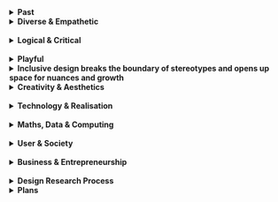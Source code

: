 
<Text title="About">
<details close>
<summary><strong>Past </strong></summary>
 I am Kuangyi Xing (27-year-old), from Nanjing, China. In 2015, I moved to
  Australia where I successfully completed my Bachelor's degree in Information
  Technology from <a href="https://www.anu.edu.au/">The Australian National University</a>. Then I moved to Melbourne
  where I worked for 4 years 
  as a software developer and associate UX/UI designer at a <a href="https://www.rea-group.com/">leading IT
  corporation</a>.
  <br /> <br />
 The Japanese concept of Ikigai suggests that the ideal career path aligns with
  what you love, what the world requires, what you can earn a living from, and
  what you excel at. In search of my Ikigai, I relocated to the Netherlands in
  2021 to pursue a Master's degree in Industrial Design. I selected TU/e primarily due to the vibrant design culture that the Netherlands offers. The program structure, with its emphasis on five areas of expertise, provides a comprehensive skillset that every designer should possess.
<br /> <br />
Before entering TU/e, my understanding of design was quite limited. I had a vague idea of fields I might like, such as sustainability, healthcare, social and play design but lacked a distinct design style, process, or direction of my own.
<br /> <br />
My design experience and area of expertise were also both limited. The company where I worked as a software developer supported me in undertaking a few months of design internship, which formed my foundation of practical design experience. The opportunity was offered due to my expressed interest in transitioning to design over several years. But the experience was predominantly in the commercial and UI/UX sectors. Within the professional environment, I was merely a small component of the extensive design process and had not yet independently experienced a full one. When it came to physical projects, my experience was confined to basic 3D modelling and rendering, and I lacked familiarity with material choices and the construction of real physical models.
<br /> <br />
Despite having a robust background in science, technology, engineering, and mathematics (STEM), I lacked systematic instruction that would enable me to integrate my specialist knowledge into my design process.
<br /> <br />
Nonetheless, my education at Eindhoven University of Technology facilitated the accumulation of varied experience, particularly in the areas of technology & realisation, creativity & aesthetics, and user & society. Prior to my FMP, my social designs were mainly driven by responsible design, emphasising problem-solving. For my FMP,I aimed to adopt a new design methodology, focusing on a discursive point of view. Additionally, since my two primary areas of expertise, US and MDC, were separately developed previously, I sought to merge them in my FMP.

</details>
</Text>

<Text title="Professional Identity">
<details close>
<summary><strong>Diverse & Empathetic </strong></summary>
Growing up in China and living, studying, and working in Australia, Denmark, and the Netherlands from the age of 19 onwards, I bring a
rich intercultural perspective to my work. My varied experiences across
different fields like software engineering and UI design have allowed me to
engage with a diverse array of individuals. As a minority in the society, I
deeply empathise with those who lack resources or whose voices often go unheard,
and I've personally witnessed the profound impact of societal structures and
systems on individual growth. 
 <br /> <br />
These experiences have significantly expanded my
understanding of society and the world, enhancing my sensitivity to the
complexities and nuances in societal issues. In my inclusive design approach, I
strive to genuinely understand the circumstances of users and the societal
environment influencing them (e.g. <a href="/weave">Weave</a>). I prefer to focus on particular
social groups who occupy more vulnerable positions within the society, acknowledging their uniqueness and considering the nuances of
their situations rather than pursuing a one-size-fits-all design.
</details>
  <br />
<details close>
<summary><strong>Logical & Critical</strong></summary>
With a strong background in STEM, my systematic training in AI, big data, and
programming enables me to swiftly understand various types of technology and
integrate them into my designs for more interactive user experiences (e.g.
<a href="/nebula"> Nebula</a>). However, I believe technology is a means, not an end. My extensive
experience with technology has made me more aware that technology cannot wholly
solve human issues, or may only provide an illusion of resolution. Therefore, I
employ technology with a critical mindset, only where it truly adds value. 
 <br /> <br />
My
logical mind enables me to work on intricate problems in a structured way. I
practise an iterative approach on various levels, from the overarching design
process to individual design activity. Adept at identifying problems with
intuition, I substantiate my assumption with qualitative and quantitative data gathered
from ethnography research, as well as theory support. Through thorough
analysis, I excel at distilling clear patterns from complex data, which enables
me to truly understand the problems at a systematic level (e.g. <a href="/weave">Weave</a>). 
 <br /> <br />
My
critical mind prompts me to spot flaws and constantly probe the “why” throughout
the design process. Questions like “Why do I choose this design approach?”, “How can I validate it?” or “Why does
this occur?” often guide my exploration. I am also critical about areas for improvement and
actively seek opportunities for growth. For instance, I undertook projects at
<a href="https://www.designskolenkolding.dk/en"> Design School Kolding</a> for my M2.1 specifically to enhance my creativity and aesthetic
sensibility, and knowledge in play design.
</details>
  <br />
<details close>
<summary><strong>Playful</strong></summary>
Contrasting with my logical thinking, my design style often embodies elements
of playfulness. This playful spirit is deeply rooted in my childhood, filled
with joyful memories of unstructured play, particularly with nature. Despite
societal emphasis on academic performance, I value the implicit lessons gained
from these playful explorations. Looking back, I realise that they have
significantly contributed to my development, reinforcing my belief in the
importance of play. 
 <br /> <br />
This foundation has nurtured my inclination towards playful
expression and interest in play design. It has driven me to delve deeper into
play theory and incorporate them into various fields, including education (<a href="/wind">Ride with Wind</a>),
business (<a href="/seasaw">SeaSaw</a>), and spatial design (<a href="/flow">Flow</a>). 
 <br /> <br />
 My design form
also mirrors the spirit of play through elements of irregularity, embodiment, and conflict. My designs often involve physical interactions and encapsulate
embodiment (e.g. <a href="/seasaw">SeaSaw</a>). Irregular shapes embody rule-breaking playfulness
(e.g. <a href="/weave">Weave</a>). Conflict aligns more with dark humour and dark play (e.g.
combining knife and children play in <a href="/seasaw">SeaSaw</a>), which creates a memorable impact, prompting
reflection by combining unrelated domains with playfulness (e.g. exploring the relation between vulnerability and play with the <a href="/jenga">Jenga</a> project).
</details>

</Text>

<Text title="Vision">
<details close>
<summary><strong> Inclusive design breaks the boundary of stereotypes and opens up space for nuances and growth</strong></summary>
Based on my experiences and reflections, I've come to believe that many social designs remain rooted in self-assumptions about users, such as blind people are incapable of international travels by themselves. This is a pitfall I have encountered in my own design journey. <strong>As designers, we need to embrace vulnerability - to understand, listen, and accept differences and nuances.</strong> Design should either be approached from a first-person perspective, or it should involve deep empathy towards the struggles experienced by others, including their unique sociocultural contexts. Only then we can create designs that genuinely resonate with users.
  <br /> <br />
From personal experience, I know that bias against women, ethnic minorities, the disabled, members of LGBTQI+ community, and many others still commonly occur in our current society. Lack of awareness of other groups’ realities can be the root of such bias and prejudice. <strong>Inclusive design, in my view, should challenge existing rules, shatter the boundary of preconceptions and stereotypes, demonstrate diverse possibilities, and open up space for nuance and growth.</strong> Therefore, my designs fundamentally challenge existing perceptions, whether it's society's understanding of immigrant struggles (<a href="/weave">Weave</a>), the belief that we cannot play outdoors in bad weather (<a href="/wind">Ride with Wind</a>), that kitchen knives are too dangerous for children (<a href="/seasaw">SeaSaw</a>), or that introverted children don't belong in amusement parks (<a href="/flow">Flow</a>). Through my designs, I seek to present various facets of issues, showcase broad possibilities, provide tools for people to foster their growth, and ultimately broaden societal perceptions to create a more inclusive society.
<br /> <br />
I also believe in the power of playful design, which I often integrate with other fields. Much like how stand-up comedy uses humour to critique, such combinations not only challenge our perceptions but also spark critical reflection on reality.
<br /> <br />
This vision of challenging and reshaping societal perceptions through inclusive and playful design guides my professional identity and decision-making. It serves as my long-term perspective and resonates with my background, values and beliefs. As I continue to develop competencies in design, this vision will provide the anchor point that directs my growth and learning.
</details>

</Text>

<Text title="Development">
  <details close>
    <summary>
      <strong>Creativity & Aesthetics</strong>
    </summary>
<strong>Materiality</strong>: I acquired skills in handling a variety of materials such as textiles, metal, acrylic, paper, and clay, while specialising in wood (specifically MDF, pine, and balsa wood) and Polylactic acid (PLA). I became adept in using specific tools required for each material, learning techniques such as forming, processing, and polishing. This involved equipment such as the CNC machine, jigsaw, sewing machine, sanding machine, and embroidery machine, and others. In FMP, a mixture of materials - including wood, PLA, acrylic, foam, metal, and yarn - were carefully selected and merged to optimise the presentation of the final product. 
<br /> <br />
<strong>Ideas generating, refining and selecting</strong>: 
The technique learned from the course <i>Exploratory Sketching</i> was used in visually generating my ideas. Rapid prototyping with materials like foam, paper, or MDF was employed to refine the forms and shapes, aiding in making informed final design decisions. Numerous evaluation methodologies were used to select the best ideas, for instance, a spider web evaluation graph which considers diverse aspects such as user interaction, feasibility, and playfulness. Furthermore, user tests and interviews were also conducted to examine the design's user interaction capabilities, leading to further enhancements.
<br /> <br />
<strong>Storytelling and presenting</strong>: 
My ability to present ideas evolved significantly, with a focus on enhancing visual communication and storytelling. I sought guidance from my peers in communication design at DSKD. They introduced me to the effective utilisation of Adobe Illustrator, Photoshop, and InDesign, equipping me to create visually appealing presentations that tell the design story.
<br /> <br />
<strong>
  Link to professional skills, other expertise areas and design research process
</strong>
<br /> 
Understanding the properties and potential of different materials broadens the scope
of design possibilities, enhancing the overall user experience. The enhancement of
my storytelling and presentation skills, coupled with my idea generation, refinement,
and selection capabilities, has streamlined my design process. It has enabled me
to swiftly transform my design ideas into tangible sketches or prototypes that effectively
tell a coherent story. This efficiency also provides a faster feedback loop with users
or stakeholders, aiding me in determining the subsequent steps in the design process. <br /> <br />
The
fusion of creativity and aesthetics with technology and realisation, such as 3D modelling
and Arduinos, has been my key strategy. For instance, in the development of Weave,
I found that users are more likely to engage with a design product when it achieves
a certain level of interactivity and aesthetic appeal. It is only through a willingness
to interact that societal perspectives can be potentially expanded through the design,
contributing towards a more inclusive society.
<br /> <br />
  <AliceCarousel
  animationDuration="2000"
  infinite
  controlsStrategy="alternate"
  mouseTracking
  items={[
    <img
      src="../../../expertises/CA1.jpeg"
      onDragStart={(e) => {
        e.preventDefault();
      }}
      role="presentation"
    />,
    <img
      src="../../../expertises/CA2.jpeg"
      onDragStart={(e) => {
        e.preventDefault();
      }}
      role="presentation"
    />,
    <img
      src="../../../expertises/CA3.jpg"
      onDragStart={(e) => {
        e.preventDefault();
      }}
      role="presentation"
    />,
        <img
      src="../../../expertises/CA4.jpg"
      onDragStart={(e) => {
        e.preventDefault();
      }}
      role="presentation"
    />,
        <img
      src="../../../expertises/CA5.png"
      onDragStart={(e) => {
        e.preventDefault();
      }}
      role="presentation"
    />,
  ]}
/>
  </details>
 <br /> 
<details close>
  <summary>
    <strong>Technology & Realisation</strong>
  </summary>
  <strong>Electronic Engineering</strong>: Through the<a href="/nebula"> Nebula</a> project, I accumulated
  hands-on experience in designing a sophisticated electronic system, involving integrating
  various components such as compass, GPS, vibration actuators, and arduino
  into a unified navigational system. Additionally, practical skills such as soldering
  and assembling were further developed. The project <a href="/wind">Ride with Wind</a> facilitated
  the enhancement of my technical knowledge, specifically in aerodynamics. Electronics
  (a motor, potentiometer, bluetooth) were combined with the principles of aerodynamics to
  develop a Lego paraglider.
  <br /> <br />
  <strong>Technical Drawing & 3D modelling</strong>: I learned the importance of technical drawings that visually communicate how something functions or is constructed. These not only serve as references for further 3D modelling, but also assist in evaluating their feasibility and facilitating feedback from engineers. I also took advantage of the intensive Rhino and Keyshot workshop at DSKD to develop my 3D modelling and rendering skills. These skills are invaluable for detailing technical aspects of a design, as well as creating rapid physical prototypes with tools such as a 3D printer or laser cutter.
  <br /> <br />
  <strong>
   Link to professional skills and other expertise areas
  </strong> <br />
  Working with technology in a design context has made me realise that when technology does not perform as expected, it is important to seek alternatives, instead of solely troubleshooting the technological issues,. From a lesson learnt from <a href="/wind">Ride with Wind</a>, I understood the value of managing potential risks and thoroughly understanding the pros and cons of a technology before the adoption. It was a valuable lesson on how an overly engineering-centric approach could potentially hinder a design project.
    <br /> <br />
My technology and realisation skills are closely interwoven with my maths data computing background. Leveraging my programming expertise, I possess the proficiency to write code for complex tasks within electronic systems. Meanwhile, my skills in creativity and aesthetics allow me to elevate the product beyond mere engineering, transforming it into an appealing and interactive design project.

  <br /> <br />
  <AliceCarousel
    animationDuration="2000"
    infinite
    controlsStrategy="alternate"
    mouseTracking
    items={[
      <img
        src="../../../expertises/TR1.jpg"
        onDragStart={(e) => {
          e.preventDefault();
        }}
        role="presentation"
      />,
      <img
        src="../../../expertises/TR2.jpg"
        onDragStart={(e) => {
          e.preventDefault();
        }}
        role="presentation"
      />,
      <img
        src="../../../expertises/TR3.png"
        onDragStart={(e) => {
          e.preventDefault();
        }}
        role="presentation"
      />,
      <img
        src="../../../expertises/TR4.png"
        onDragStart={(e) => {
          e.preventDefault();
        }}
        role="presentation"
      />,
      <img
        src="../../../expertises/TR5.jpg"
        onDragStart={(e) => {
          e.preventDefault();
        }}
        role="presentation"
      />,
    ]}
  />
</details>
<br />
<details close>
  <summary>
    <strong>Maths, Data & Computing</strong>
  </summary>
  My foundational knowledge in maths, data, and computing was primarily developed during my undergraduate studies and professional work experience. The subsequent reflection focuses on how I integrated this knowledge with other expertise areas.
    <br /> <br />
  <strong>Integration with User and Society</strong>: Data is often viewed as predominantly digital. My FMP, <a href="/weave">Weave</a>, explored the power of data in a distinct way by transforming data into a tangible and physical manifestation, combined with the realisation skills. Data infused with social meaning enhances the depth and social values of data, and highlighting a societal issue through credible data fosters greater understanding of the social subject matter.
  <br /> <br />
  <strong>Integration with Business and Entrepreneurship</strong>: To assess the viability of our business idea in the course <i>Design Innovation Strategy</i>, I built and deployed a fully functional landing page on a web server, with integrated tracking logic to identify the most popular commercial deal among customers. By establishing this fully operational website, we were able to test our business concept in a real-world scenario.
<br /> <br />
<strong>Integration with Creativity and Aesthetics:
</strong> Communication design skills and computing were integrated in the <a href="/narrative">Narrative Tool</a> project, which creates UX/UI design and deploys a product to production. The design was conceptualised in Figma and  then presented to clients for feedback. Subsequently, an analytics dashboard was built into production using Javascript and CSS, with data visualisation, functional programming principles, careful selection of data formats, and the application of breadth-first search (BFS) algorithm to traverse and merge data in a tree structure. Furthermore, this interactive portfolio website was also designed and developed using Typescript and CSS. Code can be seen at my <a href="https://github.com/void-kuangyi/Portfolio">gitub repository</a>.

<br /> <br />
<AliceCarousel
  animationDuration="2000"
  infinite
  controlsStrategy="alternate"
  mouseTracking
  items={[
    <img
      src="../../../expertises/MDC1.png"
      onDragStart={(e) => {
        e.preventDefault();
      }}
      role="presentation"
    />,
    <img
      src="../../../expertises/MDC3.png"
      onDragStart={(e) => {
        e.preventDefault();
      }}
      role="presentation"
    />,
    <img
      src="../../../expertises/MDC4.png"
      onDragStart={(e) => {
        e.preventDefault();
      }}
      role="presentation"
    />,
    <img
      src="../../../expertises/MDC2.jpg"
      onDragStart={(e) => {
        e.preventDefault();
      }}
      role="presentation"
    />,
  ]}
/>

</details>

<br />
<details close>
  <summary>
    <strong>User & Society</strong>
  </summary>
  <strong>User</strong>: I adopted a second-person perspective, designing for individuals with visual impairments (<a href="/nebula">Nebula</a>), and introverted children (<a href="/flow">Flow</a>). Later, in my FMP, I chose the first-person perspective, drawing on my own experiences as a foreign resident navigating the Dutch public systems. I supplemented this perspective with user research and theoretical components, enriching the mixed perspectives of the project.
<br /> <br />
<strong>User Evaluation</strong>: I experimented with a wide range of user evaluation methods, such as semi-structured interviews, surveys, diary studies, sensory ethnography research, user testing, and participatory design methodology. These practical applications allowed me to put the theory learned in the <i>User Evaluation Methods</i> course into practice and equip me to select the most suitable methodologies for diverse scenarios. To support my user research, I utilised various tools, including photo-elicitation, UX journey maps, cultural probes, and emotional wheels.
<br /> <br />
<strong>Context and Society:</strong> I developed awareness and sensitivity to the profound impact that different contexts can have on users. This understanding spans a broad spectrum, from sociocultural contexts to specific spatial and environmental settings. For instance, I explored how space influences Dutch children's interactions during play (<a href="/flow">Flow</a>). In the user testing phase of <a href="/seasaw">SeaSaw</a>, I noted that the results, obtained from Danish children in Kolding, might differ from those involving Dutch children or even Danish children in Copenhagen. <a href="/weave">Weave</a> primarily focuses on skilled immigrants in the context of the Netherlands, demonstrating a similar contextual consideration.
<br /> <br />
<strong>Link to professional Identity, vision and design research process 
</strong><br /> With the aspiration of being an inclusive designer, users constitute a critical component of my design process. I leverage both quantitative and qualitative data to gain a comprehensive understanding of the users and their circumstances, integrating this with theoretical insights to drive the design process forward. My primary focus centres around more vulnerable demographics, aims to challenge societal stereotypes through my design work and ultimately promote a more inclusive society.
Recognising the significant role of context, I strive to authentically understand not only the individual experiences of users but also their wider societal environment. I prioritise depth over breadth, which is why I choose to concentrate on specific groups and the nuanced dynamics within their unique contexts. This approach ensures that the final design can deeply resonate with its users, sparking connections and stimulating reflection on reality.

  <br /> <br />
  <AliceCarousel
    animationDuration="2000"
    infinite
    controlsStrategy="alternate"
    mouseTracking
    items={[
      <img
        src="../../../expertises/US3.jpg"
        onDragStart={(e) => {
          e.preventDefault();
        }}
        role="presentation"
      />,
      <img
        src="../../../expertises/US2.jpg"
        onDragStart={(e) => {
          e.preventDefault();
        }}
        role="presentation"
      />,
      <img
        src="../../../expertises/US1.jpg"
        onDragStart={(e) => {
          e.preventDefault();
        }}
        role="presentation"
      />,
      <img
        src="../../../expertises/US5.jpg"
        onDragStart={(e) => {
          e.preventDefault();
        }}
        role="presentation"
      />,
    ]}
  />
</details>
<br />
<details close>
  <summary>
    <strong>Business & Entrepreneurship</strong>
  </summary>
  During the <i>Design Innovation Strategy</i> course, I was introduced to the hypothesis-driven design process. <a href="/wemagine">Wemagine</a> utilised tools such as the business model canvas, go-to-market plan, ecosystem positioning, and 24-month financial models to test the feasibility, viability, and desirability of a business idea. Learnings were applied to develop a business plan for <a href="/nebula">Nebula</a>, which included a product release cycle and market analysis. <br /> <br />
  In a collaborative project with clients from <a href="https://legohouse.com/da-dk/">Lego House</a>, I gained practical experience in creating a commercial design. This experience taught me to consider various facets associated with a commercial product, including local legislations, alignment with business strategies, and profit and loss evaluation.
<br /> <br />
<strong>
  Link to professional skills, professional Identity, vision
</strong> <br /> As someone who aspires to tackle societal issues that matter to me by founding my own company, understanding the dynamics of running a successful business is crucial. Such knowledge not only assists in taking a product beyond the prototyping stage, but also in ensuring its market fit and capacity to create a meaningful impact on people's lives.

  <br /> <br />
  <AliceCarousel
    animationDuration="2000"
    infinite
    controlsStrategy="alternate"
    mouseTracking
    items={[
      <img
        src="../../../expertises/BE1.png"
        onDragStart={(e) => {
          e.preventDefault();
        }}
        role="presentation"
      />,
      <img
        src="../../../expertises/BE2.jpeg"
        onDragStart={(e) => {
          e.preventDefault();
        }}
        role="presentation"
      />,
      <img
        src="../../../expertises/BE3.jpeg"
        onDragStart={(e) => {
          e.preventDefault();
        }}
        role="presentation"
      />
    ]}
  />
</details>
<br />
<details close>
  <summary>
    <strong>Design Research Process</strong>
  </summary>
  <strong>Theory based Design</strong>: The evolution of my design research process is deeply linked with my growing understanding of users and society. The knowledge I acquired about users and society was firmly rooted in research. Projects like<a href="/wind"> Flow</a>, <a href="/seasaw">SeaSaw</a>, and <a href="/wind">Ride with Wind</a> allowed me to delve into theories related to children, education, and play. These theoretical frameworks were also instrumental in guiding my design processes, for instance, the theory of playful tension, learning through play was employed to design playful learning experiences.
  <br /> <br />
I relied on discursive design theory as a foundational approach to the design process of FMP. I also studied systematic changes and cross-cultural theories to comprehend the intricate social system. An example of such application was when I created a relation map based on conflict analysis theory.

<br /> <br />
<strong>Process</strong>: Beyond these, I have also explored and reflected on diverse
design processes to gain more control and flexibility in my approach.
<a href="/wind"> Flow</a> and <a href="/vinylify">Vinylify</a> adopted a research-through-design process, using techniques like
expert interviews and diary studies to generate insights. <a href="/seasaw">SeaSaw</a> and <a href="/weave">Weave</a> utilised
a user-centred design process involving interviews, surveys, and prototype creation
for user testing and data analysis. <a href="/jenga">Jenga</a> followed an experimental
design process, conducting social experiments to gather preliminary insights for
further research. <a href="/wind">Ride with Wind</a> adopted an engineering and realisation-centred
design process, involving multiple iterations of making, testing, refining, and integrating
technological knowledge.
<br /> <br />
  <AliceCarousel
    animationDuration="2000"
    infinite
    controlsStrategy="alternate"
    mouseTracking
    items={[
      <img
        src="../../../expertises/research1.png"
        onDragStart={(e) => {
          e.preventDefault();
        }}
        role="presentation"
      />,
      <img
        src="../../../expertises/research2.png"
        onDragStart={(e) => {
          e.preventDefault();
        }}
        role="presentation"
      />,
      <img
        src="../../../expertises/research4.png"
        onDragStart={(e) => {
          e.preventDefault();
        }}
        role="presentation"
      />
    ]}
  />
</details>
</Text>

<Text title="Future">
    <details close>
<summary><strong>Plans </strong></summary>
My first step is to become part of a small-scale organisation or studio that resonates with my professional identity and vision, with a focus on playful or social design. This will help me gain professional experience, further develop my expertise areas and establish valuable networks. Smaller companies are my preference because my previous experiences in larger organisations have shown that smaller ones offer more responsibility, providing more learning opportunities and personal recognition.

<br /> <br />
When I feel ready and sufficiently experienced, I aspire to broaden the scope of
my currently registered freelance company. This will enable me to concentrate on
matters that are of importance to me, because I strongly believe in the power of
first person perspective design. This is also the reason I chose the DLE track, enabling
me to engage in relevant courses in preparation for my future aspirations.

</details>
</Text>
